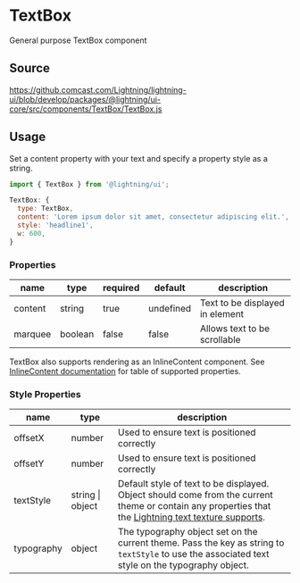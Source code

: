 
# TextBox

General purpose TextBox component

## Source

https://github.comcast.com/Lightning/lightning-ui/blob/develop/packages/@lightning/ui-core/src/components/TextBox/TextBox.js

## Usage

Set a content property with your text and specify a property style as a string.

```js
import { TextBox } from '@lightning/ui';

TextBox: {
  type: TextBox,
  content: 'Lorem ipsum dolor sit amet, consectetur adipiscing elit.',
  style: 'headline1',
  w: 600,
}
```

<Canvas>
  <Story id="text-textbox--basic" />
</Canvas>

### Properties

| name    | type    | required | default   | description                     |
| ------- | ------- | -------- | --------- | ------------------------------- |
| content | string  | true     | undefined | Text to be displayed in element |
| marquee | boolean | false    | false     | Allows text to be scrollable    |

TextBox also supports rendering as an InlineContent component. See [InlineContent documentation](/?path=/docs/layout-inlinecontent--basic) for table of supported properties.

### Style Properties

| name       | type             | description                                                                                                                                                                                                                                             |
| ---------- | ---------------- | ------------------------------------------------------------------------------------------------------------------------------------------------------------------------------------------------------------------------------------------------------- |
| offsetX    | number           | Used to ensure text is positioned correctly                                                                                                                                                                                                             |
| offsetY    | number           | Used to ensure text is positioned correctly                                                                                                                                                                                                             |
| textStyle  | string \| object | Default style of text to be displayed. Object should come from the current theme or contain any properties that the [Lightning text texture supports](https://lightningjs.io/docs/#/lightning-core-reference/RenderEngine/Textures/Text?id=properties). |
| typography | object           | The typography object set on the current theme. Pass the key as string to `textStyle` to use the associated text style on the typography object.                                                                                                        |
